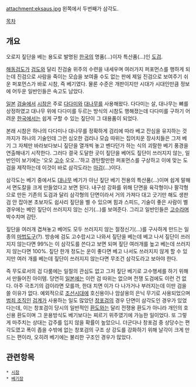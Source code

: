 attachment:eksaus.jpg
왼쪽에서 두번째가 삼각도.

[[목차]]

== 개요 ==
오로지 짚단을 베는 용도로 발명된 [[한국]]의 명품(…)이자 특산품(…)인 [[도검]].

[[해동검도]]가 [[검도]]와 달리 진검술 위주의 수련을 내세우며 여러가지 퍼포먼스를 행하게 되는데 진검으로 사람을 죽이는 모습을 보여줄 수도 없는 판에 제일 진검으로 보여주기 쉬운 퍼포먼스가 바로 시참, 즉 베기였다. 물론 수준은 개판이지만 시대가 시대인만큼 정보에 어두운 일반인들은 속고도 남았다.

[[일본]] [[검술]]에서 [[시참]]은 주로 [[다다미]]와 [[대나무]]를 사용해왔다. 다다미는 살, 대나무는 뼈를 상정하였고 대나무 위에 다다미를 두르는 방식의 시참도 행해졌는데 다다미를 구하기 어려운 [[한국]]에서는 쉽게 구할 수 있는 짚단이 그 대용품이 되었다. 

본래 시참은 하나의 다다미나 대나무를 정확하게 검리에 따라 베고 잔심을 유지하는 것 까지가 하나의 기술인데 그런 심오한 검리나 모습 따위는 집어치운 장사치들은 그저 베기 그 자체만 바라보다보니 짚단을 열개씩 놓고 벤다던가 하는 식의 괴랄한 베기 풍경을 연출해내기 시작한다. 그러다 결국 도달한 곳이 짚단을 베어도 짚단이 쓰러지지 않는, 일반인이 보기에는 '오오 [[고수]] 오오…'하고 경탄할만한 퍼포먼스를 구상하고 이에 맞는 도검을 제작하는데 이것이 바로 삼각도라는 [[마검]](…)이다.

삼각도는 베기 중에서도 [[대나무]] 베기가 아닌 짚단 베기 전용의 특산품(…)이며 쉽게 말해서 면도칼을 크게 만들었다고 보면 된다. 내구성 강화를 위해 단면을 육각형이나 팔각형으로 만든 기존의 도검과 달리 삼각형의 단면이라서 거의 가져다 대고 긋기만 해도 생판 검 안 잡아본 초보자도 쉽사리 짚단을 벨 수 있으며 힘과 스피드, 기술이 좋은 사람이 벨 경우에는 베인 짚단이 쓰러지지 않는 신기(…)를 보여준다. 그리고 일반인들은 [[고수]]라며 박수치며 감탄.

짚단을 여러개 겹쳐놓고 베어도 모두 쓰러지지 않는 절정신기(…)를 구사하게 만드는 일종의 [[매직 아이템|마법도구]](?). 방송에 검도 고수랍시고 나와서 짚단을 베는데 베고 나서 짚단이 쓰러지지 않는다면 99%는 이 삼각도를 쓴다고 보면 되며 짚단 여러개를 높고 베는데 쓰러지지 않는다면 100%. 짚단 한개 정도는 운이 좋다면 베고 나서도 쓰러지지 않게 할 수 있지만 여러 개를 베는데 짚단이 쓰러지지 않는다면 무조건 삼각도라고 보아야 한다.

즉 무도로서의 검 다룸에는 일절의 관심도 없고 그저 짚단 베기로 고수행세를 하기 위해서 만들어진 아이템. 당연히 [[일본]]에는 이런 검 따위는 없으며 전쟁 도검에도 이런 건 없다. 아주 극초기의 검이라면 모를까, 한대 치면 이가 다 나가거나 부러지는데 이딴 검을 쓸 이유가 없다.
예외적으로 [[조선]]시대에 호신용이나 암살용의 은닉 무기로 사용되었으며 [[범죄 조직]]인 [[검계]]가 사용하는 일도 많았던 [[창포검]]의 경우 단면이 삼각도인 경우가 있었다는데, 이는 창포검이 당시의 일반적인 [[환도]]와는 달리 전쟁용 환도가 아니라 개인의 호신용 환도이며 그 운용방식도 베기보다는 찌르기 위주였기에 가능한 일이었다. 또 그렇게 마주치는 상대는 갑주를 입지 않을 확률이 높았으니. 더군다나 창포검 중 상당수는 편각도였고 폭이 좁을 수밖에 없는 창포검의 구조 상 강도를 강화하기 위해 날각이 크게 만드는 편이라, 오히려 베기에는 불리한 구조인 경우가 많았다.

== 관련항목 ==
 * [[시참]]
 * [[베기장]]
